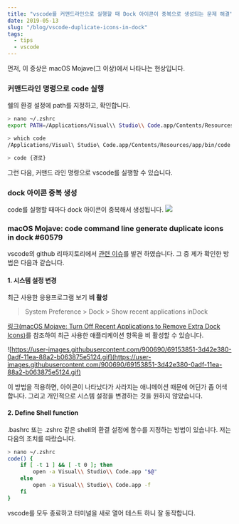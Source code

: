 ```yaml
---
title: "vscode를 커맨드라인으로 실행할 때 Dock 아이콘이 중복으로 생성되는 문제 해결"
date: 2019-05-13
slug: "/blog/vscode-duplicate-icons-in-dock"
tags:
  - tips
  - vscode
---
```


먼저, 이 증상은 macOS Mojave(그 이상)에서 나타나는 현상입니다.

### 커맨드라인 명령으로 code 실행
쉘의 환경 설정에 path를 지정하고, 확인합니다.

```bash
> nano ~/.zshrc 
export PATH=/Applications/Visual\\ Studio\\ Code.app/Contents/Resources/app/bin:$PATH

> which code
/Applications/Visual\ Studio\ Code.app/Contents/Resources/app/bin/code

> code {경로}
```
그런 다음, 커맨드 라인 명령으로 vscode를 실행할 수 있습니다. 


### dock 아이콘 중복 생성
code를 실행할 때마다 dock 아이콘이 중복해서 생성됩니다.
![](./screen-shot-2020-05-12.png)

### macOS Mojave: code command line generate duplicate icons in dock #60579

vscode의 github 리파지토리에서 [관련 이슈](https://github.com/microsoft/vscode/issues/60579)를 발견 하였습니다. 그 중 제가 확인한 방법은 다음과 같습니다.


#### 1. 시스템 설정 변경

최근 사용한 응용프로그램 보기 **비 활성**
> System Preference > Dock > Show recent applications inDock

 [링크(macOS Mojave: Turn Off Recent Applications to Remove Extra Dock Icons)](https://www.techjunkie.com/recent-applications-extra-icons-mojave-dock/)를 참조하여 최근 사용한 애플리케이션 항목을 비 활성할 수 있습니다.  
 
![https://user-images.githubusercontent.com/900690/69153851-3d42e380-0adf-11ea-88a2-b063875e5124.gif](https://user-images.githubusercontent.com/900690/69153851-3d42e380-0adf-11ea-88a2-b063875e5124.gif)  
  
이 방법을 적용하면, 아이콘이 나타났다가 사라지는 애니메이션 때문에 어딘가 좀 어색합니다. 그리고 개인적으로 시스템 설정을 변경하는 것을 원하지 않았습니다.

#### 2. Define Shell function

.bashrc 또는 .zshrc 같은 shell의 환결 설정에 함수를 지정하는 방법이 있습니다.
저는 다음의 조치를 따랐습니다.

```bash
> nano ~/.zshrc
code() { 
    if [ -t 1 ] && [ -t 0 ]; then 
        open -a Visual\\ Studio\\ Code.app "$@"
    else 
        open -a Visual\\ Studio\\ Code.app -f
    fi
}
```
vscode를 모두 종료하고 터미널을 새로 열어 테스트 하니 잘 동작합니다.